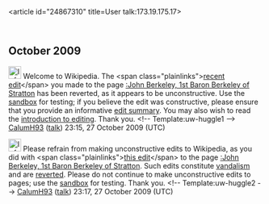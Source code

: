 <article id="24867310" title=User talk:173.19.175.17>
	<talkpage id="24867310" title="User talk:173.19.175.17">

== October 2009 ==

[[Image:Information.png|25px]] Welcome to Wikipedia. The &lt;span class=&quot;plainlinks&quot;&gt;[http://en.wikipedia.org/wiki/John_Berkeley%2c_1st_Baron_Berkeley_of_Stratton?diff=322432479 recent edit]&lt;/span&gt; you made to the page [[:John Berkeley, 1st Baron Berkeley of Stratton]] has been reverted, as it appears to be unconstructive. Use the [[Wikipedia:Sandbox|sandbox]] for testing; if you believe the edit was constructive, please ensure that you provide an informative [[Help:Edit summary|edit summary]]. You may also wish to read the [[Wikipedia:Introduction|introduction to editing]]. Thank you. &lt;!-- Template:uw-huggle1 --&gt; [[User:CalumH93|CalumH93]] ([[User talk:CalumH93|talk]]) 23:15, 27 October 2009 (UTC)

[[Image:Information.svg|25px]] Please refrain from making unconstructive edits to Wikipedia, as you did with &lt;span class=&quot;plainlinks&quot;&gt;[http://en.wikipedia.org/wiki/John_Berkeley%2c_1st_Baron_Berkeley_of_Stratton?diff=322432849 this edit]&lt;/span&gt; to the page [[:John Berkeley, 1st Baron Berkeley of Stratton]]. Such edits constitute [[Wikipedia:Vandalism|vandalism]] and are [[Help:Reverting|reverted]]. Please do not continue to make unconstructive edits to pages; use the [[Wikipedia:Sandbox|sandbox]] for testing. Thank you. &lt;!-- Template:uw-huggle2 --&gt; [[User:CalumH93|CalumH93]] ([[User talk:CalumH93|talk]]) 23:17, 27 October 2009 (UTC)
	</talkpage>
</article>